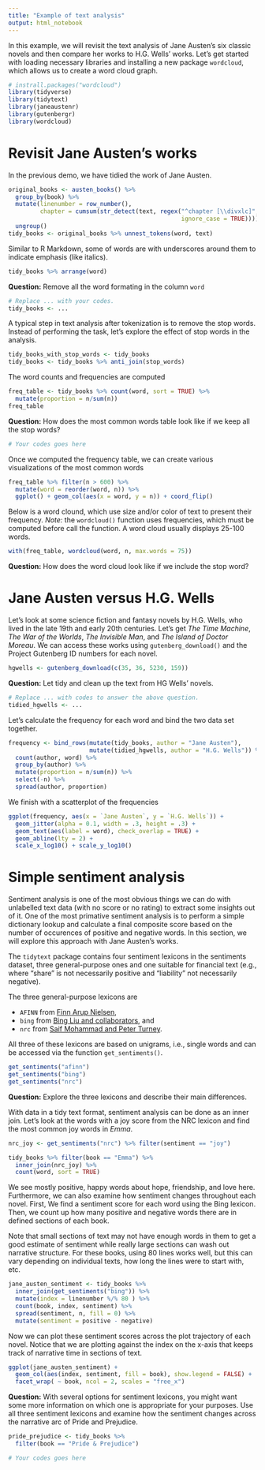```yaml
---
title: "Example of text analysis"
output: html_notebook
---
```


In this example, we will revisit the text analysis of Jane Austen's six classic novels and then compare her works to H.G. Wells' works. Let's get started with loading necessary libraries and installing a new package `wordcloud`, which allows us to create a word cloud graph.

```r
# instrall.packages("wordcloud")
library(tidyverse)
library(tidytext)
library(janeaustenr)
library(gutenbergr)
library(wordcloud)
```

# Revisit Jane Austen's works

In the previous demo, we have tidied the work of Jane Austen.

```r
original_books <- austen_books() %>%
  group_by(book) %>%
  mutate(linenumber = row_number(),
         chapter = cumsum(str_detect(text, regex("^chapter [\\divxlc]",
                                                 ignore_case = TRUE)))) %>%
  ungroup()
tidy_books <- original_books %>% unnest_tokens(word, text)
```

Similar to R Markdown, some of words are with underscores around them to indicate emphasis (like italics).

```r
tidy_books %>% arrange(word)
```

**Question:** Remove all the word formating in the column `word`

```r
# Replace ... with your codes.
tidy_books <- ...
```


A typical step in text analysis after tokenization is to remove the stop words. Instead of performing the task, let's explore the effect of stop words in the analysis.

```r
tidy_books_with_stop_words <- tidy_books
tidy_books <- tidy_books %>% anti_join(stop_words)
```

The word counts and frequencies are computed 

```r
freq_table <- tidy_books %>% count(word, sort = TRUE) %>% 
  mutate(proportion = n/sum(n))
freq_table
```

**Question:** How does the most common words table look like if we keep all the stop words?

```r
# Your codes goes here

```

Once we computed the frequency table, we can create various visualizations of the most common words

```r
freq_table %>% filter(n > 600) %>%
  mutate(word = reorder(word, n)) %>%
  ggplot() + geom_col(aes(x = word, y = n)) + coord_flip()
```

Below is a word clound, which use size and/or color of text to present their frequency. *Note:* the `wordcloud()` function uses frequencies, which must be computed before call the function. A word cloud usually displays 25-100 words.

```r
with(freq_table, wordcloud(word, n, max.words = 75))
```

**Question:** How does the word cloud look like if we include the stop word?

# Jane Austen versus H.G. Wells

Let's look at some science fiction and fantasy novels by H.G. Wells, who lived in the late 19th and early 20th centuries. Let's get *The Time Machine*, *The War of the Worlds*, *The Invisible Man*, and *The Island of Doctor Moreau*. We can access these works using `gutenberg_download()` and the Project Gutenberg ID numbers for each novel.

```r
hgwells <- gutenberg_download(c(35, 36, 5230, 159))
```

**Question:** Let tidy and clean up the text from HG Wells' novels.

```r
# Replace ... with codes to answer the above question.
tidied_hgwells <- ... 
```

Let's calculate the frequency for each word and bind the two data set together.

```r
frequency <- bind_rows(mutate(tidy_books, author = "Jane Austen"),
                       mutate(tidied_hgwells, author = "H.G. Wells")) %>%
  count(author, word) %>%
  group_by(author) %>%
  mutate(proportion = n/sum(n)) %>%
  select(-n) %>%
  spread(author, proportion)
```

We finish with a scatterplot of the frequencies

```r
ggplot(frequency, aes(x = `Jane Austen`, y = `H.G. Wells`)) +
  geom_jitter(alpha = 0.1, width = .3, height = .3) +
  geom_text(aes(label = word), check_overlap = TRUE) +
  geom_abline(lty = 2) +
  scale_x_log10() + scale_y_log10()
```

# Simple sentiment analysis 

Sentiment analysis is one of the most obvious things we can do with unlabelled text data (with no score or no rating) to extract some insights out of it. One of the most primative sentiment analysis is to perform a simple dictionary lookup and calculate a final composite score based on the number of occurences of positive and negative words. In this section, we will explore this approach with Jane Austen's works.

The `tidytext` package contains four sentiment lexicons in the sentiments dataset, three general-purpose ones and one suitable for financial text (e.g., where "share" is not necessarily positive and "liability" not necessarily negative). 

The three general-purpose lexicons are

- `AFINN` from [Finn Arup Nielsen](http://www2.imm.dtu.dk/pubdb/views/publication_details.php?id=6010),
- `bing` from [Bing Liu and collaborators](https://www.cs.uic.edu/~liub/FBS/sentiment-analysis.html), and
- `nrc` from [Saif Mohammad and Peter Turney](http://saifmohammad.com/WebPages/NRC-Emotion-Lexicon.htm).

All three of these lexicons are based on unigrams, i.e., single words and can be accessed via the function `get_sentiments()`.

```r
get_sentiments("afinn")
get_sentiments("bing")
get_sentiments("nrc")
```

**Question:** Explore the three lexicons and describe their main differences.

With data in a tidy text format, sentiment analysis can be done as an inner join. Let's look at the words with a joy score from the NRC lexicon and find the most common joy words in *Emma*.

```r
nrc_joy <- get_sentiments("nrc") %>% filter(sentiment == "joy")

tidy_books %>% filter(book == "Emma") %>%
  inner_join(nrc_joy) %>%
  count(word, sort = TRUE)
```

We see mostly positive, happy words about hope, friendship, and love here. Furthermore, we can also examine how sentiment changes throughout each novel. First, We find a sentiment score for each word using the Bing lexicon. Then, we count up how many positive and negative words there are in defined sections of each book. 

Note that small sections of text may not have enough words in them to get a good estimate of sentiment while really large sections can wash out narrative structure. For these books, using 80 lines works well, but this can vary depending on individual texts, how long the lines were to start with, etc.

```r
jane_austen_sentiment <- tidy_books %>%
  inner_join(get_sentiments("bing")) %>%
  mutate(index = linenumber %/% 80 ) %>%
  count(book, index, sentiment) %>%
  spread(sentiment, n, fill = 0) %>%
  mutate(sentiment = positive - negative)
```

Now we can plot these sentiment scores across the plot trajectory of each novel. Notice that we are plotting against the index on the x-axis that keeps track of narrative time in sections of text.

```r
ggplot(jane_austen_sentiment) +
  geom_col(aes(index, sentiment, fill = book), show.legend = FALSE) +
  facet_wrap( ~ book, ncol = 2, scales = "free_x")
```


**Question:** With several options for sentiment lexicons, you might want some more information on which one is appropriate for your purposes. Use all three sentiment lexicons and examine how the sentiment changes across the narrative arc of Pride and Prejudice. 

```r
pride_prejudice <- tidy_books %>% 
  filter(book == "Pride & Prejudice")

# Your codes goes here

```

